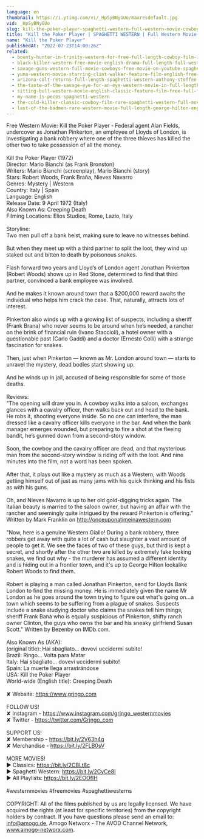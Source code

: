 ```yaml
---
language: en
thumbnail: https://i.ytimg.com/vi/_HpSyBNyGUo/maxresdefault.jpg
vid: _HpSyBNyGUo
slug: kill-the-poker-player-spaghetti-western-full-western-movie-cowboys
title: "Kill the Poker Player | SPAGHETTI WESTERN | Full Western Movie | Cowboys"
name: "Kill the Poker Player"
publishedAt: "2022-07-23T14:00:26Z"
related:
  - bounty-hunter-in-trinity-western-for-free-full-length-cowboy-film-italo-western
  - black-killer-western-free-movie-english-drama-full-length-full-western-film
  - savage-guns-western-full-movie-cowboys-free-movie-on-youtube-spaghetti-western
  - yuma-western-movie-starring-clint-walker-feature-film-english-free-movie-full-length-youtube
  - arizona-colt-returns-full-length-spaghetti-western-anthony-steffen-cowboy-film-1970
  - the-taste-of-the-savage-eye-for-an-eye-western-movie-in-full-length-english-free-feature-film
  - sitting-bull-western-movie-english-classic-feature-film-free-full-flick-free-western-movies
  - my-name-is-pecos-spaghetti-western
  - the-cold-killer-classic-cowboy-film-rare-spaghetti-western-full-movie
  - last-of-the-badmen-rare-western-movie-full-length-george-hilton-english-full-movie
---
```


Free Western Movie: Kill the Poker Player - Federal agent Alan Fields, undercover as Jonathan Pinkerton, an employee of Lloyds of London, is investigating a bank robbery where one of the three thieves has killed the other two to take possession of all the money. <br />
<br />
Kill the Poker Player (1972)<br />
Director: Mario Bianchi (as Frank Bronston)<br />
Writers: Mario Bianchi (screenplay), Mario Bianchi (story) <br />
Stars: Robert Woods, Frank Braña, Nieves Navarro <br />
Genres: Mystery | Western <br />
Country: Italy | Spain<br />
Language: English<br />
Release Date: 9 April 1972 (Italy) <br />
Also Known As: Creeping Death <br />
Filming Locations: Elios Studios, Rome, Lazio, Italy <br />
<br />
Storyline:<br />
Two men pull off a bank heist, making sure to leave no witnesses behind.<br />
<br />
But when they meet up with a third partner to split the loot, they wind up staked out and bitten to death by poisonous snakes.<br />
<br />
Flash forward two years and Lloyd’s of London agent Jonathan Pinkerton (Robert Woods) shows up in Red Stone, determined to find that third partner, convinced a bank employee was involved.<br />
<br />
And he makes it known around town that a $200,000 reward awaits the individual who helps him crack the case. That, naturally, attracts lots of interest.<br />
<br />
Pinkerton also winds up with a growing list of suspects, including a sheriff (Frank Brana) who never seems to be around when he’s needed, a rancher on the brink of financial ruin (Ivano Staccioli), a hotel owner with a questionable past (Carlo Gaddi) and a doctor (Ernesto Colli) with a strange fascination for snakes.<br />
<br />
Then, just when Pinkerton — known as Mr. London around town — starts to unravel the mystery, dead bodies start showing up.<br />
<br />
And he winds up in jail, accused of being responsible for some of those deaths.<br />
<br />
Reviews:<br />
"The opening will draw you in. A cowboy walks into a saloon, exchanges glances with a cavalry officer, then walks back out and head to the bank. He robs it, shooting everyone inside. So no one can interfere, the man dressed like a cavalry officer kills everyone in the bar. And when the bank manager emerges wounded, but preparing to fire a shot at the fleeing bandit, he’s gunned down from a second-story window.<br />
<br />
Soon, the cowboy and the cavalry officer are dead, and that mysterious man from the second-story window is riding off with the loot. And nine minutes into the film, not a word has been spoken.<br />
<br />
After that, it plays out like a mystery as much as a Western, with Woods getting himself out of just as many jams with his quick thinking and his fists as with his guns.<br />
<br />
Oh, and Nieves Navarro is up to her old gold-digging tricks again. The Italian beauty is married to the saloon owner, but having an affair with the rancher and seemingly quite intrigued by the reward Pinkerton is offering." Written by Mark Franklin on http://onceuponatimeinawestern.com<br />
<br />
"Now, here is a genuine Western Giallo! During a bank robbery, three robbers get away with quite a lot of cash but slaughter a vast amount of people to get it. We see the faces of two of these guys, but third is kept a secret, and shortly after the other two are killed by extremely fake looking snakes, we find out why - the murderer has assumed a different identity and is hiding out in a frontier town, and it's up to George Hilton lookalike Robert Woods to find them.<br />
<br />
Robert is playing a man called Jonathan Pinkerton, send for Lloyds Bank London to find the missing money. He is immediately given the name Mr London as he goes around the town trying to figure out what's going on...a town which seems to be suffering from a plague of snakes. Suspects include a snake studying doctor who claims the snakes tell him things, sheriff Frank Bana who is equally suspicious of Pinkerton, shifty ranch owner Clinton, the guys who owns the bar and his sneaky girlfriend Susan Scott." Written by Bezenby on IMDb.com.<br />
<br />
Also Known As (AKA):<br />
(original title): Hai sbagliato... dovevi uccidermi subito!<br />
Brazil: Ringo... Volta para Matar<br />
Italy: Hai sbagliato... dovevi uccidermi subito!<br />
Spain: La muerte llega arrastrándose<br />
USA: Kill the Poker Player<br />
World-wide (English title): Creeping Death<br />
<br />
✘ Website: https://www.grjngo.com<br />
<br />
FOLLOW US!<br />
✘ Instagram - https://www.instagram.com/grjngo_westernmovies<br />
✘ Twitter - https://twitter.com/Grjngo_com<br />
<br />
SUPPORT US!<br />
✘ Membership - https://bit.ly/2V63h4q<br />
✘ Merchandise - https://bit.ly/2FLB0sV<br />
<br />
MORE MOVIES! <br />
► Classics: https://bit.ly/2CBLt8c <br />
► Spaghetti Western: https://bit.ly/2CyCe8I <br />
► All Playlists: https://bit.ly/2EOOfIH <br />
<br />
#westernmovies #freemovies #spaghettiwesterns<br />
<br />
COPYRIGHT: All of the films published by us are legally licensed. We have acquired the rights (at least for specific territories) from the copyright holders by contract. If you have questions please send an email to: info@amogo.de, Amogo Networx - The AVOD Channel Network, www.amogo-networx.com.